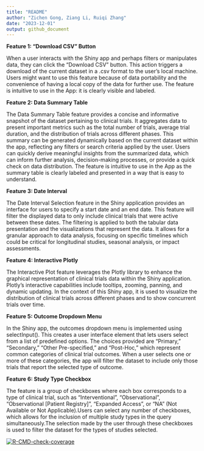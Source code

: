 ```yaml
---
title: "README"
author: "Zichen Gong, Ziang Li, Ruiqi Zhang"
date: "2023-12-01"
output: github_document
---
```


**Feature 1: “Download CSV” Button**

When a user interacts with the Shiny app and perhaps filters or manipulates data, they can click the "Download CSV" button. This action triggers a download of the current dataset in a .csv format to the user's local machine. Users might want to use this feature because of data portability and the convenience of having a local copy of the data for further use. The feature is intuitive to use in the App: it is clearly visible and labeled.

**Feature 2: Data Summary Table**

The Data Summary Table feature provides a concise and informative snapshot of the dataset pertaining to clinical trials. It aggregates data to present important metrics such as the total number of trials, average trial duration, and the distribution of trials across different phases. This summary can be generated dynamically based on the current dataset within the app, reflecting any filters or search criteria applied by the user. Users can quickly derive meaningful insights from the summarized data, which can inform further analysis, decision-making processes, or provide a quick check on data distribution. The feature is intuitive to use in the App as the summary table is clearly labeled and presented in a way that is easy to understand.

**Feature 3: Date Interval**

The Date Interval Selection feature in the Shiny application provides an interface for users to specify a start date and an end date. This feature will filter the displayed data to only include clinical trials that were active between these dates. The filtering is applied to both the tabular data presentation and the visualizations that represent the data. It allows for a granular approach to data analysis, focusing on specific timelines which could be critical for longitudinal studies, seasonal analysis, or impact assessments.

**Feature 4: Interactive Plotly**

The Interactive Plot feature leverages the Plotly library to enhance the graphical representation of clinical trials data within the Shiny application. Plotly's interactive capabilities include tooltips, zooming, panning, and dynamic updating. In the context of this Shiny app, it is used to visualize the distribution of clinical trials across different phases and to show concurrent trials over time.

**Feature 5: Outcome Dropdown Menu**

In the Shiny app, the outcomes dropdown menu is implemented using selectInput(). This creates a user interface element that lets users select from a list of predefined options. The choices provided are "Primary," "Secondary," "Other Pre-specified," and "Post-Hoc," which represent common categories of clinical trial outcomes. When a user selects one or more of these categories, the app will filter the dataset to include only those trials that report the selected type of outcome.

**Feature 6: Study Type Checkbox**

The feature is a group of checkboxes where each box corresponds to a type of clinical trial, such as "Interventional", "Observational", "Observational [Patient Registry]", "Expanded Access", or "NA" (Not Available or Not Applicable).Users can select any number of checkboxes, which allows for the inclusion of multiple study types in the query simultaneously.The selection made by the user through these checkboxes is used to filter the dataset for the types of studies selected.

<!-- badges: start -->
[![R-CMD-check-coverage](https://github.com/ZichenGong/bis620.2022/actions/workflows/R-CMD-check-coverage.yml/badge.svg)](https://github.com/ZichenGong/bis620.2022/actions/workflows/R-CMD-check-coverage.yml)
<!-- badges: end -->
